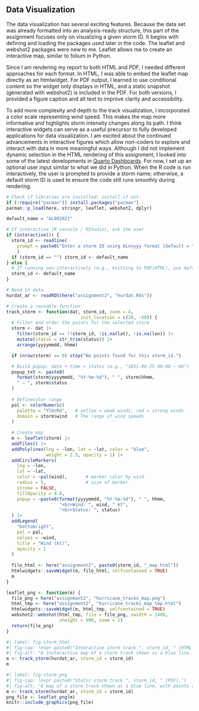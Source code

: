## Data Visualization {#sec-map}

The data visualization has several exciting features. Because the data set was already formatted into an analysis-ready structure, this part of the assignment focuses only on visualizing a given storm ID. It begins with defining and loading the packages used later in the code. The leaflet and webshot2 packages were new to me. Leaflet allows me to create an interactive map, similar to folium in Python.

Since I am rendering my report to both HTML and PDF, I needed different approaches for each format. In HTML, I was able to embed the leaflet map directly as an htmlwidget. For PDF output, I learned to use conditional content so the widget only displays in HTML, and a static snapshot (generated with webshot2) is included in the PDF. For both versions, I provided a figure caption and alt text to improve clarity and accessibility.

To add more complexity and depth to the track visualization, I incorporated a color scale representing wind speed. This makes the map more informative and highlights storm intensity changes along its path. I think interactive widgets can serve as a useful precursor to fully developed applications for data visualization. I am excited about the continued advancements in interactive figures which allow non-coders to explore and interact with data in more meaningful ways. Although I did not implement dynamic selection in the HTML rendering of this assignment, I looked into some of the latest developments in  [Quarto Dashboards](https://quarto.org/docs/dashboards/interactivity/). For now, I set up an optional user input similar to what we did in Python. When the R code is run interactively, the user is prompted to provide a storm name; otherwise, a default storm ID is used to ensure the code still runs smoothly during rendering.


```r
# Check if libraries are installed; install if not.
if (!require("pacman")) install.packages("pacman")
pacman::p_load(here, stringr, leaflet, webshot2, dplyr)
```

```r
default_name = "AL092021"

# If interactive (R console / RStudio), ask the user
if (interactive()) {
  storm_id <- readline(
    prompt = paste0("Enter a storm ID using ALnnyyy format [default = ",   default_name, "]: ")
    )
  if (storm_id == "") storm_id <- default_name
} else {
  # If running non-interactively (e.g., knitting to PDF/HTML), use default
  storm_id <- default_name
}

```


```r
# Read in data 
hurdat_ar <- readRDS(here("assignment2", "hurdat.Rds"))

# Create a reusable function
track_storm <- function(dat, storm_id, zoom = 4,
                            init_location = c(20, -50)) {
  # Filter and order the points for the selected storm
  storm <- dat |>
    filter(storm_id == !!storm_id, !is.na(lat), !is.na(lon)) |>
    mutate(status = str_trim(status)) |>
    arrange(yyyymmdd, hhmm)

  if (nrow(storm) == 0) stop("No points found for this storm_id.")

  # Build popup: date + time + status (e.g., "1851-06-25 00:00 — HU")
  popup_txt <- paste0(
    format(storm$yyyymmdd, "%Y-%m-%d"), " ", storm$hhmm,
    " — ", storm$status
  )
  
  # Definecolor range
  pal <- colorNumeric(
    palette = "YlOrRd",   # yelloe = weak winds, red = strong winds
    domain = storm$wind   # The range of wind speeds
  )
  
  # Create map
  m <- leaflet(storm) |>
  addTiles() |>
  addPolylines(lng = ~lon, lat = ~lat, color = "blue", 
               weight = 2.5, opacity = 1) |>
  addCircleMarkers(
    lng = ~lon,
    lat = ~lat,
    color = ~pal(wind),       # marker color by wind
    radius = 5,               # size of marker
    stroke = FALSE,
    fillOpacity = 0.8,
    popup = ~paste0(format(yyyymmdd, "%Y-%m-%d"), " ", hhmm,
                    "<br>Wind: ", wind, " kt",
                    "<br>Status: ", status)
  ) |>
  addLegend(
    "bottomright",
    pal = pal,
    values = ~wind,
    title = "Wind (kt)",
    opacity = 1
  )
  
  file_html <- here("assignment2", paste0(storm_id, "_map.html"))
  htmlwidgets::saveWidget(m, file_html, selfcontained = TRUE)
  m
}

leaflet_png <- function(m) {
  file_png = here("assignment2", "hurricane_tracks_map.png")
  html_tmp <- here("assignment2", "hurricane_tracks_map_tmp.html")
  htmlwidgets::saveWidget(m, html_tmp, selfcontained = TRUE)
  webshot2::webshot(html_tmp, file = file_png, vwidth = 1400, 
                    vheight = 900, zoom = 1)
  return(file_png)
}

```

::: {.content-visible when-format="html"}

```r
#| label: fig-storm_html
#| fig-cap: !expr paste0("Interactive storm track ", storm_id, " (HTML only).")
#| fig-alt: "A insteractive map of a storm track shown as a blue line, with points along the line colored from yellow to red to reflect wind intensity."
m <- track_storm(hurdat_ar, storm_id = storm_id)
m
```

:::

::: {.content-visible when-format="pdf"}

```r
#| label: fig-storm_png
#| fig-cap: !expr paste0("Static storm track ", storm_id, " (PDF).")
#| fig-alt: "A map of a storm track shown as a blue line, with points along the line colored from yellow to red to reflect wind intensity."
m <- track_storm(hurdat_ar, storm_id = storm_id)
png_file <- leaflet_png(m)
knitr::include_graphics(png_file)
```

:::